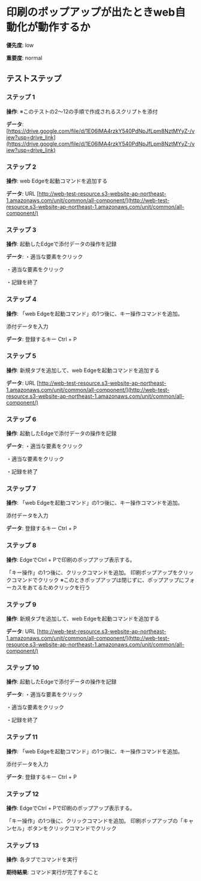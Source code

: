 # 印刷のポップアップが出たときweb自動化が動作するか

**優先度**: low

**重要度**: normal

## テストステップ

### ステップ 1

**操作**: ※このテストの2～12の手順で作成されるスクリプトを添付

**データ**: [https://drive.google.com/file/d/1E06lMA4rzkY540PdNpJfLpm8NztMYyZ-/view?usp=drive_link](https://drive.google.com/file/d/1E06lMA4rzkY540PdNpJfLpm8NztMYyZ-/view?usp=drive_link)

### ステップ 2

**操作**: web Edgeを起動コマンドを追加する

**データ**: URL
[http://web-test-resource.s3-website-ap-northeast-1.amazonaws.com/unit/common/all-component/](http://web-test-resource.s3-website-ap-northeast-1.amazonaws.com/unit/common/all-component/)

### ステップ 3

**操作**: 起動したEdgeで添付データの操作を記録

**データ**: ・適当な要素をクリック

・適当な要素をクリック

・記録を終了

### ステップ 4

**操作**: 「web Edgeを起動コマンド」の1つ後に、キー操作コマンドを追加。

添付データを入力

**データ**: 登録するキー
Ctrl + P

### ステップ 5

**操作**: 新規タブを追加して、web Edgeを起動コマンドを追加する

**データ**: URL
[http://web-test-resource.s3-website-ap-northeast-1.amazonaws.com/unit/common/all-component/](http://web-test-resource.s3-website-ap-northeast-1.amazonaws.com/unit/common/all-component/)

### ステップ 6

**操作**: 起動したEdgeで添付データの操作を記録

**データ**: ・適当な要素をクリック

・適当な要素をクリック

・記録を終了

### ステップ 7

**操作**: 「web Edgeを起動コマンド」の1つ後に、キー操作コマンドを追加。

添付データを入力

**データ**: 登録するキー
Ctrl + P

### ステップ 8

**操作**: EdgeでCtrl + Pで印刷のポップアップ表示する。

「キー操作」の1つ後に、クリックコマンドを追加。
印刷ポップアップをクリックコマンドでクリック
※このときポップアップは閉じずに、ポップアップにフォーカスをあてるためクリックを行う

### ステップ 9

**操作**: 新規タブを追加して、web Edgeを起動コマンドを追加する

**データ**: URL
[http://web-test-resource.s3-website-ap-northeast-1.amazonaws.com/unit/common/all-component/](http://web-test-resource.s3-website-ap-northeast-1.amazonaws.com/unit/common/all-component/)

### ステップ 10

**操作**: 起動したEdgeで添付データの操作を記録

**データ**: ・適当な要素をクリック

・適当な要素をクリック

・記録を終了

### ステップ 11

**操作**: 「web Edgeを起動コマンド」の1つ後に、キー操作コマンドを追加。

添付データを入力

**データ**: 登録するキー
Ctrl + P

### ステップ 12

**操作**: EdgeでCtrl + Pで印刷のポップアップ表示する。

「キー操作」の1つ後に、クリックコマンドを追加。
印刷ポップアップの「キャンセル」ボタンをクリックコマンドでクリック

### ステップ 13

**操作**: 各タブでコマンドを実行

**期待結果**:
コマンド実行が完了すること

